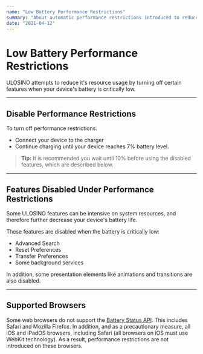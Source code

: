 ```yaml
---
name: "Low Battery Performance Restrictions"
summary: "About automatic performance restrictions introduced to reduce resource usage."
date: "2021-04-12"
---
```


# Low Battery Performance Restrictions

ULOSINO attempts to reduce it's resource usage by turning off certain features when your device's battery is critically low.

---

## Disable Performance Restrictions

To turn off performance restrictions:

- Connect your device to the charger
- Continue charging until your device reaches 7% battery level.

> **Tip:** It is recommended you wait until 10% before using the disabled features, which are described below.

---

## Features Disabled Under Performance Restrictions

Some ULOSINO features can be intensive on system resources, and therefore further decrease your device's battery life.

These features are disabled when the battery is critically low:

- Advanced Search
- Reset Preferences
- Transfer Preferences
- Some background services

In addition, some presentation elements like animations and transitions are also disabled.

---

## Supported Browsers

Some web browsers do not support the [Battery Status API](https://developer.mozilla.org/en-US/docs/Web/API/Battery_Status_API). This includes Safari and Mozilla Firefox. In addition, and as a precautionary measure, all iOS and iPadOS browsers, including Safari (all browsers on iOS must use WebKit technology). As a result, performance restrictions are not introduced on these browsers.
